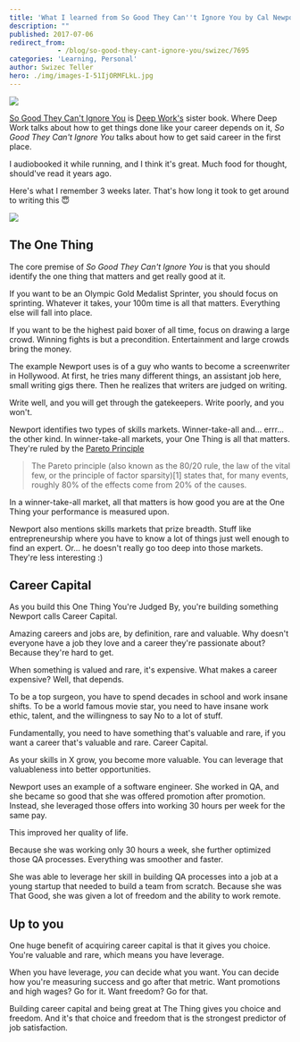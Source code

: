 ```yaml
---
title: 'What I learned from So Good They Can''t Ignore You by Cal Newport'
description: ""
published: 2017-07-06
redirect_from: 
            - /blog/so-good-they-cant-ignore-you/swizec/7695
categories: 'Learning, Personal'
author: Swizec Teller
hero: ./img/images-I-51IjORMFLkL.jpg
---
```

[![](./img/images-I-51IjORMFLkL.jpg)](https://www.amazon.com/gp/product/1455509124/ref=as_li_tl?ie=UTF8&camp=1789&creative=9325&creativeASIN=1455509124&linkCode=as2&tag=ageewitahat-20&linkId=587d677953d0d74a82ea05cfaf4bc611)



[So Good They Can't Ignore You](https://www.amazon.com/gp/product/1455509124/ref=as_li_tl?ie=UTF8&camp=1789&creative=9325&creativeASIN=1455509124&linkCode=as2&tag=ageewitahat-20&linkId=587d677953d0d74a82ea05cfaf4bc611) is [Deep Work's](https://swizec.com/blog/cal-newports-deep-work/swizec/7616) sister book. Where Deep Work talks about how to get things done like your career depends on it, _So Good They Can't Ignore You_ talks about how to get said career in the first place.



I audiobooked it while running, and I think it's great. Much food for thought, should've read it years ago.



Here's what I remember 3 weeks later. That's how long it took to get around to writing this 😇



![](./img/blog-wp-content-uploads-2017-07-good-shit-stays.jpg)



## The One Thing



The core premise of _So Good They Can't Ignore You_ is that you should identify the one thing that matters and get really good at it.



If you want to be an Olympic Gold Medalist Sprinter, you should focus on sprinting. Whatever it takes, your 100m time is all that matters. Everything else will fall into place.



If you want to be the highest paid boxer of all time, focus on drawing a large crowd. Winning fights is but a precondition. Entertainment and large crowds bring the money.



The example Newport uses is of a guy who wants to become a screenwriter in Hollywood. At first, he tries many different things, an assistant job here, small writing gigs there. Then he realizes that writers are judged on writing.



Write well, and you will get through the gatekeepers. Write poorly, and you won't.



Newport identifies two types of skills markets. Winner-take-all and… errr… the other kind. In winner-take-all markets, your One Thing is all that matters. They're ruled by the [Pareto Principle](https://en.wikipedia.org/wiki/Pareto_principle)



> The Pareto principle (also known as the 80/20 rule, the law of the vital few, or the principle of factor sparsity)\[1] states that, for many events, roughly 80% of the effects come from 20% of the causes.



In a winner-take-all market, all that matters is how good you are at the One Thing your performance is measured upon.



Newport also mentions skills markets that prize breadth. Stuff like entrepreneurship where you have to know a lot of things just well enough to find an expert. Or… he doesn't really go too deep into those markets. They're less interesting :)



## Career Capital



As you build this One Thing You're Judged By, you're building something Newport calls Career Capital.



Amazing careers and jobs are, by definition, rare and valuable. Why doesn't everyone have a job they love and a career they're passionate about? Because they're hard to get.



When something is valued and rare, it's expensive. What makes a career expensive? Well, that depends.



To be a top surgeon, you have to spend decades in school and work insane shifts. To be a world famous movie star, you need to have insane work ethic, talent, and the willingness to say No to a lot of stuff.



Fundamentally, you need to have something that's valuable and rare, if you want a career that's valuable and rare. Career Capital.



As your skills in X grow, you become more valuable. You can leverage that valuableness into better opportunities.



Newport uses an example of a software engineer. She worked in QA, and she became so good that she was offered promotion after promotion. Instead, she leveraged those offers into working 30 hours per week for the same pay.



This improved her quality of life.



Because she was working only 30 hours a week, she further optimized those QA processes. Everything was smoother and faster.



She was able to leverage her skill in building QA processes into a job at a young startup that needed to build a team from scratch. Because she was That Good, she was given a lot of freedom and the ability to work remote.



## Up to you



One huge benefit of acquiring career capital is that it gives you choice. You're valuable and rare, which means you have leverage.



When you have leverage, _you_ can decide what you want. You can decide how you're measuring success and go after that metric. Want promotions and high wages? Go for it. Want freedom? Go for that.



Building career capital and being great at The Thing gives you choice and freedom. And it's that choice and freedom that is the strongest predictor of job satisfaction.